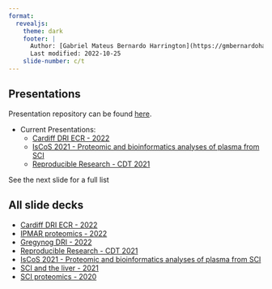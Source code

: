 ```yaml
---
format:
  revealjs: 
    theme: dark
    footer: |
      Author: [Gabriel Mateus Bernardo Harrington](https://gmbernardoharrington.netlify.app/)<br>
      Last modified: 2022-10-25
    slide-number: c/t
---
```


## Presentations

Presentation repository can be found [here](https://github.com/H-Mateus/presentations).

- Current Presentations:
    - [Cardiff DRI ECR - 2022](dri-ecr-talk_2022-10-25/index.html)
    - [IsCoS 2021 - Proteomic and bioinformatics analyses of plasma from SCI](iscos_sci_proteomics_2021-08-31/index.html)
    - [Reproducible Research - CDT 2021](reproducible_research_2021-04-30/index.html)

See the next slide for a full list

## All slide decks

- [Cardiff DRI ECR - 2022](dri-ecr-talk_2022-10-25/index.html)
- [IPMAR proteomics - 2022](ipmar_proteomics_2022-06-01/index.html)
- [Gregynog DRI - 2022](gregynog_2022-04-28/index.html)
- [Reproducible Research - CDT 2021](reproducible_research_2021-04-30/index.html)
- [IsCoS 2021 - Proteomic and bioinformatics analyses of plasma from SCI](iscos_sci_proteomics_2021-08-31/index.html)
- [SCI and the liver - 2021](liver_sci_talk_2021-01-27/index.html)
- [SCI proteomics - 2020](proteomic_talk_2020-09-24/index.html)
